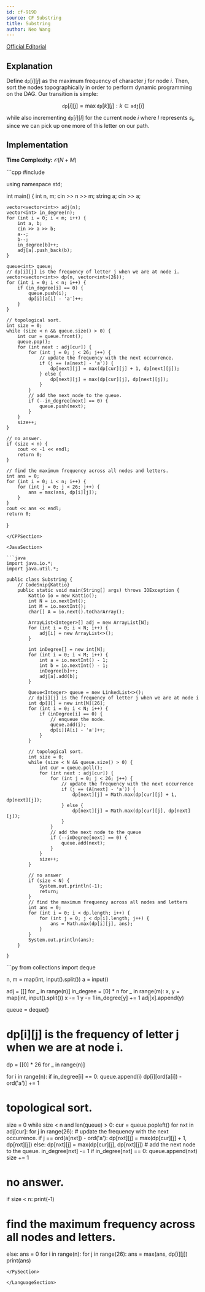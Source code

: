 ```yaml
---
id: cf-919D
source: CF Substring
title: Substring
author: Neo Wang
---
```


[Official Editorial](https://codeforces.com/blog/entry/57462)

## Explanation

Define $\texttt{dp}[i][j]$ as the maximum frequency of character $j$ for node
$i$. Then, sort the nodes topographically in order to perform dynamic
programming on the DAG. Our transition is simple:

$$
\texttt{dp}[i][j] = \max \texttt{dp}[k][j] : k \in \texttt{adj}[i]
$$

while also incrementing $\texttt{dp}[i][l]$ for the current node $i$ where $l$
represents $s_i$, since we can pick up one more of this letter on our path.

## Implementation

**Time Complexity:** $\mathcal{O}(N + M)$

<LanguageSection>

<CPPSection>
```cpp
#include <bits/stdc++.h>

using namespace std;

int main() {
	int n, m;
	cin >> n >> m;
	string a;
	cin >> a;

	vector<vector<int>> adj(n);
	vector<int> in_degree(n);
	for (int i = 0; i < m; i++) {
		int a, b;
		cin >> a >> b;
		a--;
		b--;
		in_degree[b]++;
		adj[a].push_back(b);
	}

	queue<int> queue;
	// dp[i][j] is the frequency of letter j when we are at node i.
	vector<vector<int>> dp(n, vector<int>(26));
	for (int i = 0; i < n; i++) {
		if (in_degree[i] == 0) {
			queue.push(i);
			dp[i][a[i] - 'a']++;
		}
	}

	// topological sort.
	int size = 0;
	while (size < n && queue.size() > 0) {
		int cur = queue.front();
		queue.pop();
		for (int next : adj[cur]) {
			for (int j = 0; j < 26; j++) {
				// update the frequency with the next occurrence.
				if (j == (a[next] - 'a')) {
					dp[next][j] = max(dp[cur][j] + 1, dp[next][j]);
				} else {
					dp[next][j] = max(dp[cur][j], dp[next][j]);
				}
			}
			// add the next node to the queue.
			if (--in_degree[next] == 0) {
				queue.push(next);
			}
		}
		size++;
	}

	// no answer.
	if (size < n) {
		cout << -1 << endl;
		return 0;
	}

	// find the maximum frequency across all nodes and letters.
	int ans = 0;
	for (int i = 0; i < n; i++) {
		for (int j = 0; j < 26; j++) {
			ans = max(ans, dp[i][j]);
		}
	}
	cout << ans << endl;
	return 0;
}
```
</CPPSection>

<JavaSection>

```java
import java.io.*;
import java.util.*;

public class Substring {
	// CodeSnip{Kattio}
	public static void main(String[] args) throws IOException {
		Kattio io = new Kattio();
		int N = io.nextInt();
		int M = io.nextInt();
		char[] A = io.next().toCharArray();

		ArrayList<Integer>[] adj = new ArrayList[N];
		for (int i = 0; i < N; i++) {
			adj[i] = new ArrayList<>();
		}

		int inDegree[] = new int[N];
		for (int i = 0; i < M; i++) {
			int a = io.nextInt() - 1;
			int b = io.nextInt() - 1;
			inDegree[b]++;
			adj[a].add(b);
		}

		Queue<Integer> queue = new LinkedList<>();
		// dp[i][j] is the frequency of letter j when we are at node i
		int dp[][] = new int[N][26];
		for (int i = 0; i < N; i++) {
			if (inDegree[i] == 0) {
				// enqueue the node.
				queue.add(i);
				dp[i][A[i] - 'a']++;
			}
		}

		// topological sort.
		int size = 0;
		while (size < N && queue.size() > 0) {
			int cur = queue.poll();
			for (int next : adj[cur]) {
				for (int j = 0; j < 26; j++) {
					// update the frequency with the next occurrence
					if (j == (A[next] - 'a')) {
						dp[next][j] = Math.max(dp[cur][j] + 1, dp[next][j]);
					} else {
						dp[next][j] = Math.max(dp[cur][j], dp[next][j]);
					}
				}
				// add the next node to the queue
				if (--inDegree[next] == 0) {
					queue.add(next);
				}
			}
			size++;
		}

		// no answer
		if (size < N) {
			System.out.println(-1);
			return;
		}
		// find the maximum frequency across all nodes and letters
		int ans = 0;
		for (int i = 0; i < dp.length; i++) {
			for (int j = 0; j < dp[i].length; j++) {
				ans = Math.max(dp[i][j], ans);
			}
		}
		System.out.println(ans);
	}

}
```

</JavaSection>

<PySection>
```py
from collections import deque

n, m = map(int, input().split())
a = input()

adj = [[] for _ in range(n)]
in_degree = [0] * n
for _ in range(m):
	x, y = map(int, input().split())
	x -= 1
	y -= 1
	in_degree[y] += 1
	adj[x].append(y)

queue = deque()
# dp[i][j] is the frequency of letter j when we are at node i.
dp = [[0] * 26 for _ in range(n)]

for i in range(n):
	if in_degree[i] == 0:
		queue.append(i)
		dp[i][ord(a[i]) - ord('a')] += 1

# topological sort.
size = 0
while size < n and len(queue) > 0:
	cur = queue.popleft()
	for nxt in adj[cur]:
		for j in range(26):
			# update the frequency with the next occurrence.
			if j == ord(a[nxt]) - ord('a'):
				dp[nxt][j] = max(dp[cur][j] + 1, dp[nxt][j])
			else:
				dp[nxt][j] = max(dp[cur][j], dp[nxt][j])
		# add the next node to the queue.
		in_degree[nxt] -= 1
		if in_degree[nxt] == 0:
			queue.append(nxt)
	size += 1

# no answer.
if size < n:
	print(-1)
# find the maximum frequency across all nodes and letters.
else:
	ans = 0
	for i in range(n):
		for j in range(26):
			ans = max(ans, dp[i][j])
	print(ans)
```
</PySection>

</LanguageSection>
